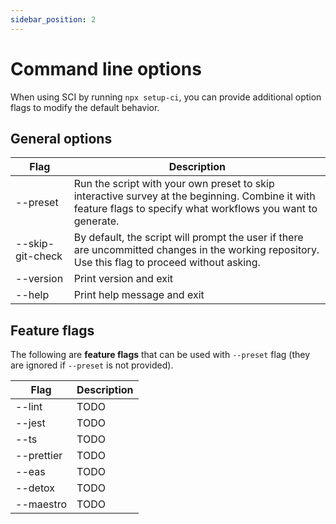 ```yaml
---
sidebar_position: 2
---
```


# Command line options

When using SCI by running `npx setup-ci`, you can provide additional option flags to modify the default behavior.

## General options

| Flag             | Description                                                                                                                                                    |
| ---------------- | -------------------------------------------------------------------------------------------------------------------------------------------------------------- |
| --preset         | Run the script with your own preset to skip interactive survey at the beginning. Combine it with feature flags to specify what workflows you want to generate. |
| --skip-git-check | By default, the script will prompt the user if there are uncommitted changes in the working repository. Use this flag to proceed without asking.               |
| --version        | Print version and exit                                                                                                                                         |
| --help           | Print help message and exit                                                                                                                                    |

## Feature flags

The following are **feature flags** that can be used with `--preset` flag (they are ignored if `--preset` is not provided).

| Flag       | Description |
| ---------- | ----------- |
| --lint     | TODO        |
| --jest     | TODO        |
| --ts       | TODO        |
| --prettier | TODO        |
| --eas      | TODO        |
| --detox    | TODO        |
| --maestro  | TODO        |
